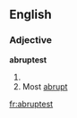 ==English==
===Adjective===
'''abruptest'''
# {{superlative of|[[abrupt]]}}
# Most [[abrupt]]

[[fr:abruptest]]